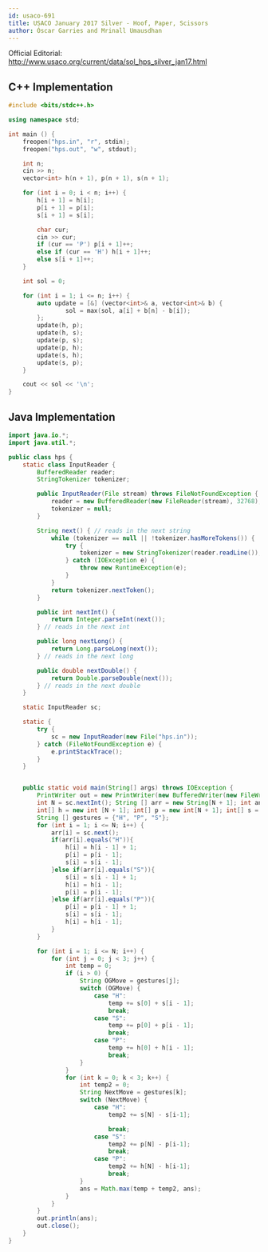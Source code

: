 ```yaml
---
id: usaco-691
title: USACO January 2017 Silver - Hoof, Paper, Scissors
author: Óscar Garries and Mrinall Umausdhan
---
```


Official Editorial: http://www.usaco.org/current/data/sol_hps_silver_jan17.html

<LanguageSection>
<CPPSection>

## C++ Implementation

```cpp
#include <bits/stdc++.h>

using namespace std;

int main () {
	freopen("hps.in", "r", stdin);
	freopen("hps.out", "w", stdout);

	int n;
	cin >> n;
	vector<int> h(n + 1), p(n + 1), s(n + 1);

	for (int i = 0; i < n; i++) {
		h[i + 1] = h[i];
		p[i + 1] = p[i];
		s[i + 1] = s[i];

		char cur;
		cin >> cur;
		if (cur == 'P') p[i + 1]++;
		else if (cur == 'H') h[i + 1]++;
		else s[i + 1]++;
	}

	int sol = 0;

	for (int i = 1; i <= n; i++) {
		auto update = [&] (vector<int>& a, vector<int>& b) {
				sol = max(sol, a[i] + b[n] - b[i]);
		};
		update(h, p);
		update(h, s);
		update(p, s);
		update(p, h);
		update(s, h);
		update(s, p);
	}

	cout << sol << '\n';
}

```

</CPPSection>
<JavaSection>

## Java Implementation

```java
import java.io.*;
import java.util.*;

public class hps {
    static class InputReader {
        BufferedReader reader;
        StringTokenizer tokenizer;

        public InputReader(File stream) throws FileNotFoundException {
            reader = new BufferedReader(new FileReader(stream), 32768);
            tokenizer = null;
        }

        String next() { // reads in the next string
            while (tokenizer == null || !tokenizer.hasMoreTokens()) {
                try {
                    tokenizer = new StringTokenizer(reader.readLine());
                } catch (IOException e) {
                    throw new RuntimeException(e);
                }
            }
            return tokenizer.nextToken();
        }

        public int nextInt() {
            return Integer.parseInt(next());
        } // reads in the next int

        public long nextLong() {
            return Long.parseLong(next());
        } // reads in the next long

        public double nextDouble() {
            return Double.parseDouble(next());
        } // reads in the next double
    }

    static InputReader sc;

    static {
        try {
            sc = new InputReader(new File("hps.in"));
        } catch (FileNotFoundException e) {
            e.printStackTrace();
        }
    }


    public static void main(String[] args) throws IOException {
        PrintWriter out = new PrintWriter(new BufferedWriter(new FileWriter("hps.out")));
        int N = sc.nextInt(); String [] arr = new String[N + 1]; int ans = 0;
        int[] h = new int [N + 1]; int[] p = new int[N + 1]; int[] s = new int[N + 1];
        String [] gestures = {"H", "P", "S"};
        for (int i = 1; i <= N; i++) {
            arr[i] = sc.next();
            if(arr[i].equals("H")){
                h[i] = h[i - 1] + 1;
                p[i] = p[i - 1];
                s[i] = s[i - 1];
            }else if(arr[i].equals("S")){
                s[i] = s[i - 1] + 1;
                h[i] = h[i - 1];
                p[i] = p[i - 1];
            }else if(arr[i].equals("P")){
                p[i] = p[i - 1] + 1;
                s[i] = s[i - 1];
                h[i] = h[i - 1];
            }
        }

        for (int i = 1; i <= N; i++) {
            for (int j = 0; j < 3; j++) {
                int temp = 0;
                if (i > 0) {
                    String OGMove = gestures[j];
                    switch (OGMove) {
                        case "H":
                            temp += s[0] + s[i - 1];
                            break;
                        case "S":
                            temp += p[0] + p[i - 1];
                            break;
                        case "P":
                            temp += h[0] + h[i - 1];
                            break;
                    }
                }
                for (int k = 0; k < 3; k++) {
                    int temp2 = 0;
                    String NextMove = gestures[k];
                    switch (NextMove) {
                        case "H":
                            temp2 += s[N] - s[i-1];

                            break;
                        case "S":
                            temp2 += p[N] - p[i-1];
                            break;
                        case "P":
                            temp2 += h[N] - h[i-1];
                            break;
                    }
                    ans = Math.max(temp + temp2, ans);
                }
            }
        }
        out.println(ans);
        out.close();
    }
}
```

</JavaSection>
</LanguageSection>
